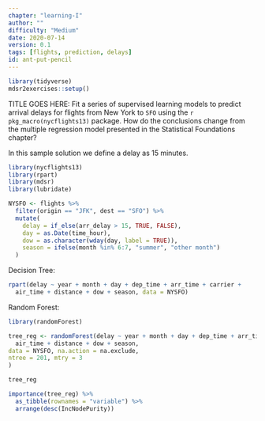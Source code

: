 ```yaml
---
chapter: "learning-I"
author: ""
difficulty: "Medium"
date: 2020-07-14 
version: 0.1
tags: [flights, prediction, delays]
id: ant-put-pencil
---
```


```r
library(tidyverse)
mdsr2exercises::setup()
```

TITLE GOES HERE: Fit a series of supervised learning models to predict arrival delays for flights from 
New York to `SFO` using the `r pkg_macro(nycflights13)` package.  How do the conclusions change from
the multiple regression model presented in the Statistical Foundations chapter?

<!--begin-answer-->

In this sample solution we define a delay as 15 minutes. 
```r
library(nycflights13)
library(rpart)
library(mdsr)
library(lubridate)

NYSFO <- flights %>%
  filter(origin == "JFK", dest == "SFO") %>%
  mutate(
    delay = if_else(arr_delay > 15, TRUE, FALSE),
    day = as.Date(time_hour),
    dow = as.character(wday(day, label = TRUE)),
    season = ifelse(month %in% 6:7, "summer", "other month")
  )
```

Decision Tree: 
```r
rpart(delay ~ year + month + day + dep_time + arr_time + carrier +
  air_time + distance + dow + season, data = NYSFO)
```
Random Forest: 
```r
library(randomForest)

tree_reg <- randomForest(delay ~ year + month + day + dep_time + arr_time + carrier +
  air_time + distance + dow + season,
data = NYSFO, na.action = na.exclude,
ntree = 201, mtry = 3
)

tree_reg

importance(tree_reg) %>%
  as_tibble(rownames = "variable") %>%
  arrange(desc(IncNodePurity))
```

<!--end-answer-->


